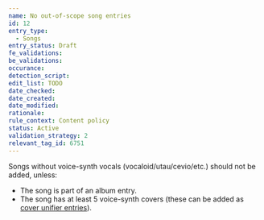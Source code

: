 ```yaml
---
name: No out-of-scope song entries
id: 12
entry_type:
  - Songs
entry_status: Draft
fe_validations:
be_validations:
occurance:
detection_script:
edit_list: TODO
date_checked:
date_created:
date_modified:
rationale:
rule_context: Content policy
status: Active
validation_strategy: 2
relevant_tag_id: 6751
---
```

Songs without voice-synth vocals (vocaloid/utau/cevio/etc.) should not be added, unless:
- The song is part of an album entry.
- The song has at least 5 voice-synth covers (these can be added as [cover unifier entries](https://vocadb.net/T/6751/out-of-scope-cover-unifier)).